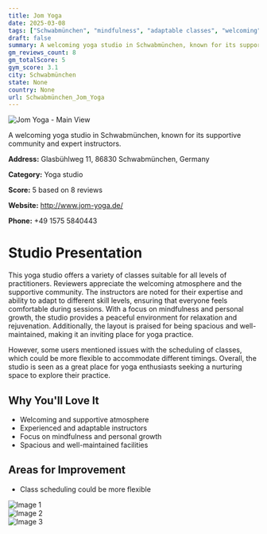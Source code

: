 ```yaml
---
title: Jom Yoga
date: 2025-03-08
tags: ["Schwabmünchen", "mindfulness", "adaptable classes", "welcoming", "spacious", "Schwabmünchen"]  
draft: false
summary: A welcoming yoga studio in Schwabmünchen, known for its supportive community and expert instructors.
gm_reviews_count: 8
gm_totalScore: 5
gym_score: 3.1
city: Schwabmünchen
state: None
country: None
url: Schwabmünchen_Jom_Yoga
---
```


<div className="aspect-[16/9] relative my-8">
  <img 
    src="https://lh5.googleusercontent.com/p/AF1QipMh-vKqyTcj0C3UOyg1zGfKiErgXOkDwD_uyFfc=w1920-h1080-k-no"
    alt="Jom Yoga - Main View"
    className="object-cover absolute inset-0 w-full h-full rounded-lg"
  />
</div>

A welcoming yoga studio in Schwabmünchen, known for its supportive community and expert instructors.

**Address:** Glasbühlweg 11, 86830 Schwabmünchen, Germany

**Category:** Yoga studio

**Score:** 5 based on 8 reviews

**Website:** http://www.jom-yoga.de/

**Phone:** +49 1575 5840443

# Studio Presentation

This yoga studio offers a variety of classes suitable for all levels of practitioners. Reviewers appreciate the welcoming atmosphere and the supportive community. The instructors are noted for their expertise and ability to adapt to different skill levels, ensuring that everyone feels comfortable during sessions. With a focus on mindfulness and personal growth, the studio provides a peaceful environment for relaxation and rejuvenation. Additionally, the layout is praised for being spacious and well-maintained, making it an inviting place for yoga practice.

However, some users mentioned issues with the scheduling of classes, which could be more flexible to accommodate different timings. Overall, the studio is seen as a great place for yoga enthusiasts seeking a nurturing space to explore their practice.

## Why You'll Love It

- Welcoming and supportive atmosphere
- Experienced and adaptable instructors
- Focus on mindfulness and personal growth
- Spacious and well-maintained facilities

## Areas for Improvement

- Class scheduling could be more flexible

<div className="grid grid-cols-1 xl:grid-cols-2 gap-4 my-8">
<div className="aspect-[4/3] relative"><img src="https://lh5.googleusercontent.com/p/AF1QipPjw4jbHFf7wuMUOl0pfTGz792LRhHxlRIBUfOV=w1920-h1080-k-no" alt="Image 1" className="object-cover absolute inset-0 w-full h-full rounded-lg" /></div>
<div className="aspect-[4/3] relative"><img src="https://lh5.googleusercontent.com/p/AF1QipOqjmgeiM6nBPRi6JOV_Vkrc6OMlMSYdjWqUi1-=w1920-h1080-k-no" alt="Image 2" className="object-cover absolute inset-0 w-full h-full rounded-lg" /></div>
<div className="aspect-[4/3] relative"><img src="https://lh5.googleusercontent.com/p/AF1QipPUlPiz9jmogUvfL_vNbDhp7MjNMIlwaBuSMTxa=w1920-h1080-k-no" alt="Image 3" className="object-cover absolute inset-0 w-full h-full rounded-lg" /></div>
</div>